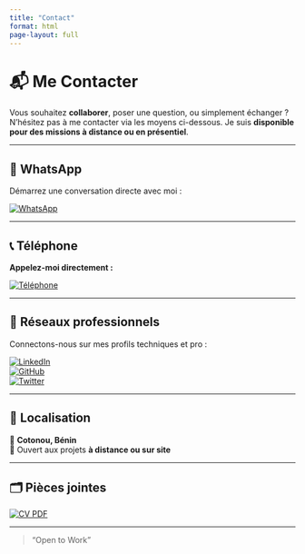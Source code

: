 ```yaml
---
title: "Contact"
format: html
page-layout: full
---
```


# 📬 Me Contacter

Vous souhaitez **collaborer**, poser une question, ou simplement échanger ?  
N'hésitez pas à me contacter via les moyens ci-dessous. Je suis **disponible pour des missions à distance ou en présentiel**.

---

## 💬 WhatsApp

Démarrez une conversation directe avec moi :

[![WhatsApp](https://img.shields.io/badge/💬%20WhatsApp-Message-green?style=for-the-badge&logo=whatsapp)](https://wa.me/2290151344289)

---

## 📞 Téléphone

**Appelez-moi directement :**

[![Téléphone](https://img.shields.io/badge/📱%20Téléphone-Contact-green?style=for-the-badge&logo=phone)](tel:+2290151344289)

---

## 💼 Réseaux professionnels

Connectons-nous sur mes profils techniques et pro :

[![LinkedIn](https://img.shields.io/badge/💼%20LinkedIn-blue?style=for-the-badge&logo=linkedin)](https://www.linkedin.com/in/dona-erick)  
[![GitHub](https://img.shields.io/badge/🐙%20GitHub-black?style=for-the-badge&logo=github)](https://github.com/dona-eric)  
[![Twitter](https://img.shields.io/badge/🐦%20Twitter-Connect-blue?style=for-the-badge&logo=twitter)](https://twitter.com/EricSchrodinger)

---

## 📍 Localisation

📌 **Cotonou, Bénin**  
📡 Ouvert aux projets **à distance ou sur site**

---

## 🗂 Pièces jointes

[![CV PDF](https://img.shields.io/badge/📄%20Mon%20CV-Télécharger-blue?style=for-the-badge&logo=adobeacrobatreader)](images/CV%20TECH%20ERIC.pdf)

---

> "Open to Work"